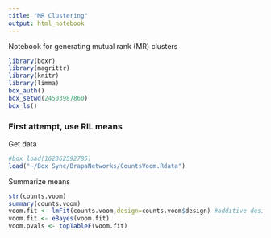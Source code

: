 ```yaml
---
title: "MR Clustering"
output: html_notebook
---
```


Notebook for generating mutual rank (MR) clusters

```r
library(boxr)
library(magrittr)
library(knitr)
library(limma)
box_auth()
box_setwd(24503987860)
box_ls()
```

### First attempt, use RIL means
Get data
```r
#box_load(162362592785)
load("~/Box Sync/BrapaNetworks/CountsVoom.Rdata")
```

Summarize means
```r
str(counts.voom)
summary(counts.voom)
voom.fit <- lmFit(counts.voom,design=counts.voom$design) #additive design is already there
voom.fit <- eBayes(voom.fit)
voom.pvals <- topTableF(voom.fit)
```


